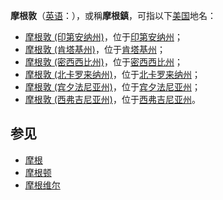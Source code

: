 '''摩根敦'''（[[英语|英语]]：'''{{lang|en|Morgantown}}'''），或稱'''摩根鎮'''，可指以下[[美国|美国]]地名：
*[[摩根敦_(印第安纳州)|摩根敦 (印第安纳州)]]，位于[[印第安纳州|印第安纳州]]；
*[[摩根敦_(肯塔基州)|摩根敦 (肯塔基州)]]，位于[[肯塔基州|肯塔基州]]；
*[[摩根敦_(密西西比州)|摩根敦 (密西西比州)]]，位于[[密西西比州|密西西比州]]；
*[[摩根敦_(北卡罗来纳州)|摩根敦 (北卡罗来纳州)]]，位于[[北卡罗来纳州|北卡罗来纳州]]；
*[[摩根敦_(宾夕法尼亚州)|摩根敦 (宾夕法尼亚州)]]，位于[[宾夕法尼亚州|宾夕法尼亚州]]；
*[[摩根敦_(西弗吉尼亚州)|摩根敦 (西弗吉尼亚州)]]，位于[[西弗吉尼亚州|西弗吉尼亚州]]。

==参见==
*[[摩根|摩根]]
*[[摩根顿|摩根顿]]
*[[摩根维尔|摩根维尔]]

{{disambig|cat=三字地名消歧义|Morgantown}}
